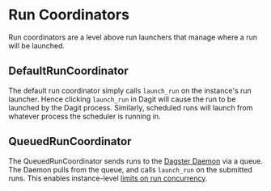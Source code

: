 
<DynamicMetaTags
  title="Run coordinators | Dagster"
  description="Using run coordinators to manage run instigation."
/>

# Run Coordinators

Run coordinators are a level above run launchers that manage where a run will be launched.

## DefaultRunCoordinator

The default run coordinator simply calls `launch_run` on the instance's run launcher. Hence clicking
`launch_run` in Dagit will cause the run to be launched by the Dagit process. Similarly, scheduled
runs will launch from whatever process the scheduler is running in.

## QueuedRunCoordinator

The QueuedRunCoordinator sends runs to the [Dagster Daemon](/overview/daemon) via a queue. The Daemon pulls from the
queue, and calls `launch_run` on the submitted runs. This enables instance-level
[limits on run concurrency](/overview/pipeline-runs/limiting-run-concurrency).
